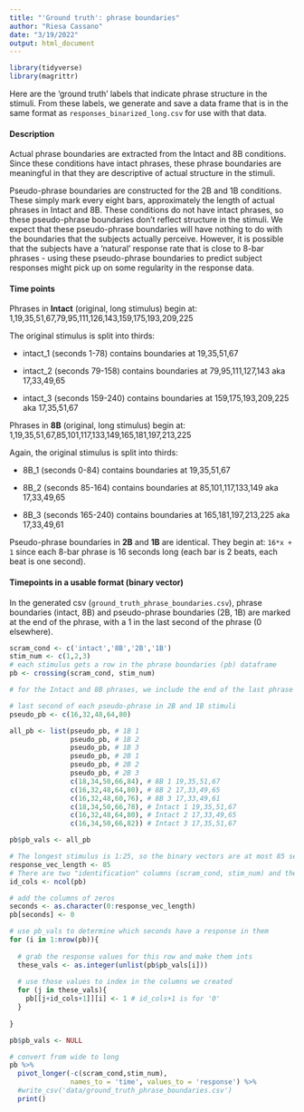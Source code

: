 ```yaml
---
title: "'Ground truth': phrase boundaries"
author: "Riesa Cassano"
date: "3/19/2022"
output: html_document
---
```


```r
library(tidyverse)
library(magrittr)
```

Here are the 'ground truth' labels that indicate phrase structure in the stimuli. From these labels, we generate and save a data frame that is in the same format as `responses_binarized_long.csv` for use with that data.

#### Description
Actual phrase boundaries are extracted from the Intact and 8B conditions. Since these conditions have intact phrases, these phrase boundaries are meaningful in that they are descriptive of actual structure in the stimuli. 

Pseudo-phrase boundaries are constructed for the 2B and 1B conditions. These simply mark every eight bars, approximately the length of actual phrases in Intact and 8B. These conditions do not have intact phrases, so these pseudo-phrase boundaries don't reflect structure in the stimuli. We expect that these pseudo-phrase boundaries will have nothing to do with the boundaries that the subjects actually perceive. However, it is possible that the subjects have a 'natural' response rate that is close to 8-bar phrases - using these pseudo-phrase boundaries to predict subject responses might pick up on some regularity in the response data.

#### Time points
Phrases in **Intact** (original, long stimulus) begin at:
1,19,35,51,67,79,95,111,126,143,159,175,193,209,225

The original stimulus is split into thirds:

* intact_1 (seconds 1-78) contains boundaries at 19,35,51,67

* intact_2 (seconds 79-158) contains boundaries at 79,95,111,127,143 aka 17,33,49,65

* intact_3 (seconds 159-240) contains boundaries at 159,175,193,209,225 aka 17,35,51,67


Phrases in **8B** (original, long stimulus) begin at:
1,19,35,51,67,85,101,117,133,149,165,181,197,213,225

Again, the original stimulus is split into thirds:

* 8B_1 (seconds 0-84) contains boundaries at 19,35,51,67

* 8B_2 (seconds 85-164) contains boundaries at 85,101,117,133,149 aka 17,33,49,65

* 8B_3 (seconds 165-240) contains boundaries at 165,181,197,213,225 aka 17,33,49,61


Pseudo-phrase boundaries in **2B** and **1B** are identical. They begin at: `16*x + 1` since each 8-bar phrase is 16 seconds long (each bar is 2 beats, each beat is one second).

#### Timepoints in a usable format (binary vector)
In the generated csv (`ground_truth_phrase_boundaries.csv`), phrase boundaries (intact, 8B) and pseudo-phrase boundaries (2B, 1B) are marked at the end of the phrase, with a 1 in the last second of the phrase (0 elsewhere).

```r
scram_cond <- c('intact','8B','2B','1B')
stim_num <- c(1,2,3)
# each stimulus gets a row in the phrase boundaries (pb) dataframe
pb <- crossing(scram_cond, stim_num)

# for the Intact and 8B phrases, we include the end of the last phrase of the stimuli, to make it more accurate with the padding at the end

# last second of each pseudo-phrase in 2B and 1B stimuli
pseudo_pb <- c(16,32,48,64,80)

all_pb <- list(pseudo_pb, # 1B 1
               pseudo_pb, # 1B 2
               pseudo_pb, # 1B 3
               pseudo_pb, # 2B 1
               pseudo_pb, # 2B 2
               pseudo_pb, # 2B 3
               c(18,34,50,66,84), # 8B 1 19,35,51,67
               c(16,32,48,64,80), # 8B 2 17,33,49,65 
               c(16,32,48,60,76), # 8B 3 17,33,49,61 
               c(18,34,50,66,78), # Intact 1 19,35,51,67
               c(16,32,48,64,80), # Intact 2 17,33,49,65
               c(16,34,50,66,82)) # Intact 3 17,35,51,67

pb$pb_vals <- all_pb

# The longest stimulus is 1:25, so the binary vectors are at most 85 seconds long.
response_vec_length <- 85
# There are two "identification" columns (scram_cond, stim_num) and then the data (pb_vals)
id_cols <- ncol(pb)

# add the columns of zeros
seconds <- as.character(0:response_vec_length)
pb[seconds] <- 0

# use pb_vals to determine which seconds have a response in them
for (i in 1:nrow(pb)){
  
  # grab the response values for this row and make them ints
  these_vals <- as.integer(unlist(pb$pb_vals[i]))
  
  # use those values to index in the columns we created
  for (j in these_vals){
    pb[[j+id_cols+1]][i] <- 1 # id_cols+1 is for '0'
  }
  
}

pb$pb_vals <- NULL

# convert from wide to long
pb %>%
  pivot_longer(-c(scram_cond,stim_num), 
               names_to = 'time', values_to = 'response') %>%
  #write_csv('data/ground_truth_phrase_boundaries.csv')
  print()

```